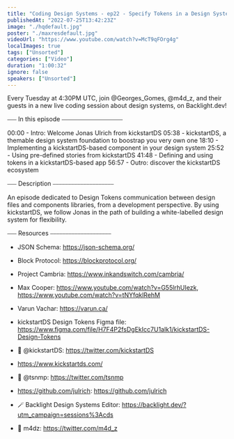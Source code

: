 ```yaml
---
title: "Coding Design Systems - ep22 - Specify Tokens in a Design System"
publishedAt: "2022-07-25T13:42:23Z"
image: "./hqdefault.jpg"
poster: "./maxresdefault.jpg"
videoUrl: "https://www.youtube.com/watch?v=McT9qFOrg4g"
localImages: true
tags: ["Unsorted"]
categories: ["Video"]
duration: "1:00:32"
ignore: false
speakers: ["Unsorted"]
---
```


Every Tuesday at 4:30PM UTC, join @Georges_Gomes, @m4d_z, and their guests in a new live coding session about design systems, on Backlight.dev!

⎯⎯⎯ In this episode ⎯⎯⎯⎯⎯⎯⎯⎯⎯⎯⎯⎯⎯⎯⎯⎯⎯⎯⎯⎯

00:00 - Intro: Welcome Jonas Ulrich from kickstartDS
05:38 - kickstartDS, a themable design system foundation to boostrap you very own one
18:10 - Implementing a kickstartDS-based component in your design system
25:52 - Using pre-defined stories from kickstartDS
41:48 - Defining and using tokens in a kickstartDS-based app
56:57 - Outro: discover the kickstartDS ecosystem

⎯⎯⎯ Description ⎯⎯⎯⎯⎯⎯⎯⎯⎯⎯⎯⎯⎯⎯⎯⎯⎯⎯⎯⎯

An episode dedicated to Design Tokens communication between design files and components libraries, from a development perspective. By using kickstartDS, we follow Jonas in the path of building a white-labelled design system for flexibility.

⎯⎯⎯ Resources ⎯⎯⎯⎯⎯⎯⎯⎯⎯⎯⎯⎯⎯⎯⎯⎯⎯⎯⎯⎯

- JSON Schema: https://json-schema.org/
- Block Protocol: https://blockprotocol.org/
- Project Cambria: https://www.inkandswitch.com/cambria/
- Max Cooper: https://www.youtube.com/watch?v=G55lrhUIezk, https://www.youtube.com/watch?v=tNYfqklRehM
- Varun Vachar: https://varun.ca/

- kickstartDS Design Tokens Figma file: https://www.figma.com/file/H7F4P2fsDgEkIcc7U1alk1/kickstartDS-Design-Tokens
- 🐥 @kickstartDS: https://twitter.com/kickstartDS
- https://www.kickstartds.com/

- 🐥 @tsnmp: https://twitter.com/tsnmp
- https://github.com/julrich: https://github.com/julrich

- 🪄 Backlight Design Systems Editor: https://backlight.dev/?utm_campaign=sessions%3Acds
- 🐥 m4dz: https://twitter.com/m4d_z
